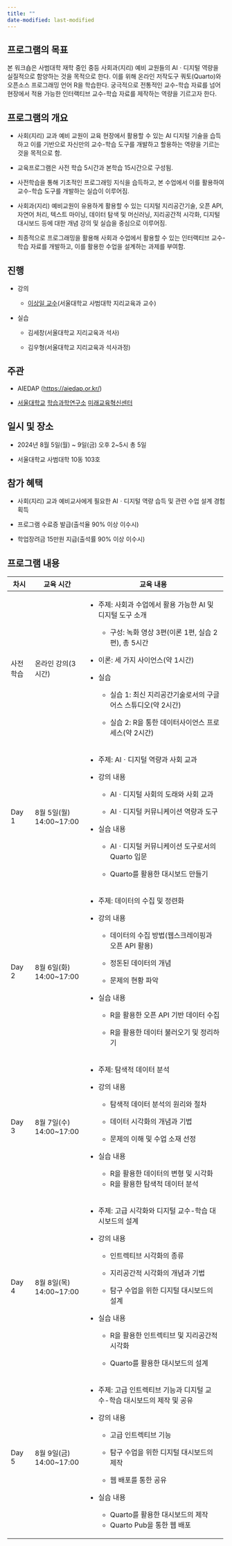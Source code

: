 ```yaml
---
title: ""
date-modified: last-modified
---
```


## 프로그램의 목표

본 워크숍은 사범대학 재학 중인 중등 사회과(지리) 예비 교원들의 AIㆍ디지털 역량을 실질적으로 함양하는 것을 목적으로 한다. 이를 위해 온라인 저작도구 쿼토(Quarto)와 오픈소스 프로그래밍 언어 R을 학습한다. 궁극적으로 전통적인 교수-학습 자료를 넘어 현장에서 적용 가능한 인터랙티브 교수-학습 자료를 제작하는 역량을 기르고자 한다.

## 프로그램의 개요

-   사회(지리) 교과 예비 교원이 교육 현장에서 활용할 수 있는 AI 디지털 기술을 습득하고 이를 기반으로 자신만의 교수-학습 도구를 개발하고 할용하는 역량을 기르는 것을 목적으로 함.

-   교육프로그램은 사전 학습 5시간과 본학습 15시간으로 구성됨.

-   사전학습을 통해 기초적인 프로그래밍 지식을 습득하고, 본 수업에서 이를 활용하여 교수-학습 도구를 개발하는 실습이 이루어짐.

-   사회과(지리) 예비교원이 유용하게 활용할 수 있는 디지털 지리공간기술, 오픈 API, 자연어 처리, 텍스트 마이닝, 데이터 탐색 및 머신러닝, 지리공간적 시각화, 디지털 대시보드 등에 대한 개념 강의 및 실습을 중심으로 이루어짐.

-   최종적으로 프로그래밍을 활용해 사회과 수업에서 활용할 수 있는 인터랙티브 교수-학습 자료를 개발하고, 이를 활용한 수업을 설계하는 과제를 부여함.

## 진행

-   강의

    -   [이상일 교수](https://sangillee.snu.ac.kr/)(서울대학교 사범대학 지리교육과 교수)

-   실습

    -   김세창(서울대학교 지리교육과 석사)

    -   김우형(서울대학교 지리교육과 석사과정)

## **주관**

-   AIEDAP (<https://aiedap.or.kr/>)

-   [서울대학교](https://www.snu.ac.kr/) [학습과학연구소](https://ls.snu.ac.kr/) [미래교육혁신센터](https://ls.snu.ac.kr/sub_center/center4.php)

## 일시 및 장소

-   2024년 8월 5일(월) \~ 9일(금) 오후 2\~5시 총 5일

-   서울대학교 사범대학 10동 103호

## 참가 혜택

-   사회(지리) 교과 예비교사에게 필요한 AIㆍ디지털 역량 습득 및 관련 수업 설계 경험 획득

-   프로그램 수료증 발급(출석율 90% 이상 이수시)

-   학업장려금 15만원 지급(출석률 90% 이상 이수시)

## 프로그램 내용

+------------+--------------------------+---------------------------------------------------------------------------+
| 차시       | 교육 시간                | 교육 내용                                                                 |
+============+==========================+===========================================================================+
| 사전학습   | 온라인 강의(3시간)       | -   주제: 사회과 수업에서 활용 가능한 AI 및 디지털 도구 소개              |
|            |                          |                                                                           |
|            |                          |     -   구성: 녹화 영상 3편(이론 1편, 실습 2편), 총 5시간                 |
|            |                          |                                                                           |
|            |                          | -   이론: 세 가지 사이언스(약 1시간)                                      |
|            |                          |                                                                           |
|            |                          | -   실습                                                                  |
|            |                          |                                                                           |
|            |                          |     -   실습 1: 최신 지리공간기술로서의 구글 어스 스튜디오(약 2시간)      |
|            |                          |                                                                           |
|            |                          |     -   실습 2: R을 통한 데이터사이언스 프로세스(약 2시간)                |
+------------+--------------------------+---------------------------------------------------------------------------+
| Day 1      | 8월 5일(월) 14:00\~17:00 | -   주제: AIㆍ디지털 역량과 사회 교과                                     |
|            |                          |                                                                           |
|            |                          | -   강의 내용                                                             |
|            |                          |                                                                           |
|            |                          |     -   AIㆍ디지털 사회의 도래와 사회 교과                                |
|            |                          |                                                                           |
|            |                          |     -   AIㆍ디지털 커뮤니케이션 역량과 도구                               |
|            |                          |                                                                           |
|            |                          | -   실습 내용                                                             |
|            |                          |                                                                           |
|            |                          |     -   AIㆍ디지털 커뮤니케이션 도구로서의 Quarto 입문                    |
|            |                          |                                                                           |
|            |                          |     -   Quarto를 활용한 대시보드 만들기                                   |
+------------+--------------------------+---------------------------------------------------------------------------+
| Day 2      | 8월 6일(화) 14:00\~17:00 | -   주제: 데이터의 수집 및 정련화                                         |
|            |                          |                                                                           |
|            |                          | -   강의 내용                                                             |
|            |                          |                                                                           |
|            |                          |     -   데이터의 수집 방법(웹스크레이핑과 오픈 API 활용)                  |
|            |                          |                                                                           |
|            |                          |     -   정돈된 데이터의 개념                                              |
|            |                          |                                                                           |
|            |                          |     -   문제의 현황 파악                                                  |
|            |                          |                                                                           |
|            |                          | -   실습 내용                                                             |
|            |                          |                                                                           |
|            |                          |     -   R을 활용한 오픈 API 기반 데이터 수집                              |
|            |                          |                                                                           |
|            |                          |     -   R을 활용한 데이터 불러오기 및 정리하기                            |
+------------+--------------------------+---------------------------------------------------------------------------+
| Day 3      | 8월 7일(수) 14:00\~17:00 | -   주제: 탐색적 데이터 분석                                              |
|            |                          |                                                                           |
|            |                          | -   강의 내용                                                             |
|            |                          |                                                                           |
|            |                          |     -   탐색적 데이터 분석의 원리와 절차                                  |
|            |                          |                                                                           |
|            |                          |     -   데이터 시각화의 개념과 기법                                       |
|            |                          |                                                                           |
|            |                          |     -   문제의 이해 및 수업 소재 선정                                     |
|            |                          |                                                                           |
|            |                          | -   실습 내용                                                             |
|            |                          |                                                                           |
|            |                          |     -   R을 활용한 데이터의 변형 및 시각화                                |
|            |                          |     -   R을 활용한 탐색적 데이터 분석                                     |
+------------+--------------------------+---------------------------------------------------------------------------+
| Day 4      | 8월 8일(목) 14:00\~17:00 | -   주제: 고급 시각화와 디지털 교수-학습 대시보드의 설계                  |
|            |                          |                                                                           |
|            |                          | -   강의 내용                                                             |
|            |                          |                                                                           |
|            |                          |     -   인트렉티브 시각화의 종류                                          |
|            |                          |                                                                           |
|            |                          |     -   지리공간적 시각화의 개념과 기법                                   |
|            |                          |                                                                           |
|            |                          |     -   탐구 수업을 위한 디지털 대시보드의 설계                           |
|            |                          |                                                                           |
|            |                          | -   실습 내용                                                             |
|            |                          |                                                                           |
|            |                          |     -   R을 활용한 인트렉티브 및 지리공간적 시각화                        |
|            |                          |                                                                           |
|            |                          |     -   Quarto를 활용한 대시보드의 설계                                   |
+------------+--------------------------+---------------------------------------------------------------------------+
| Day 5      | 8월 9일(금) 14:00\~17:00 | -   주제: 고급 인트렉티브 기능과 디지털 교수-학습 대시보드의 제작 및 공유 |
|            |                          |                                                                           |
|            |                          | -   강의 내용                                                             |
|            |                          |                                                                           |
|            |                          |     -   고급 인트렉티브 기능                                              |
|            |                          |                                                                           |
|            |                          |     -   탐구 수업을 위한 디지털 대시보드의 제작                           |
|            |                          |                                                                           |
|            |                          |     -   웹 배포를 통한 공유                                               |
|            |                          |                                                                           |
|            |                          | -   실습 내용                                                             |
|            |                          |                                                                           |
|            |                          |     -   Quarto를 활용한 대시보드의 제작                                   |
|            |                          |     -   Quarto Pub을 통한 웹 배포                                         |
+------------+--------------------------+---------------------------------------------------------------------------+
